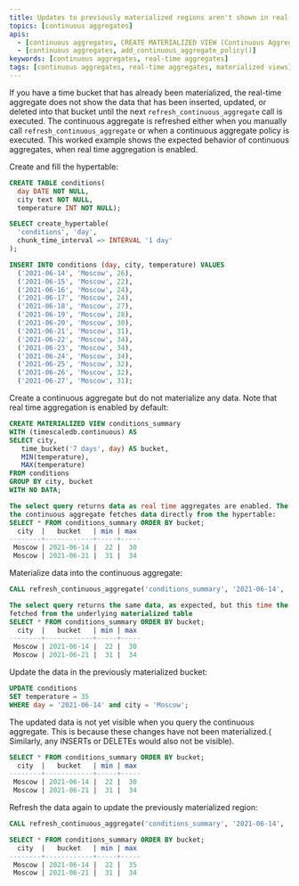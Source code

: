 ```yaml
---
title: Updates to previously materialized regions aren't shown in real-time aggregates
topics: [continuous aggregates]
apis:
  - [continuous aggregates, CREATE MATERIALIZED VIEW (Continuous Aggregate)]
  - [continuous aggregates, add_continuous_aggregate_policy()]
keywords: [continuous aggregates, real-time aggregates]
tags: [continuous aggregates, real-time aggregates, materialized views]
---
```


<!---
* Keep this section in alphabetical order
* Use this format for writing troubleshooting sections:
 - Cause: What causes the problem?
 - Consequence: What does the user see when they hit this problem?
 - Fix/Workaround: What can the user do to fix or work around the problem? Provide a "Resolving" Procedure if required.
 - Result: When the user applies the fix, what is the result when the same action is applied?
* Copy this comment at the top of every troubleshooting page
-->

If you have a time bucket that has already been materialized, the real-time
aggregate does not show the data that has been inserted, updated, or deleted 
into that bucket until the next `refresh_continuous_aggregate` call is executed.
The continuous aggregate is refreshed either when you manually call 
`refresh_continuous_aggregate` or when a continuous aggregate policy is executed. 
This worked example shows the expected behavior of continuous aggregates, when
real time aggregation is enabled.

Create and fill the hypertable:
```sql
CREATE TABLE conditions(
  day DATE NOT NULL,
  city text NOT NULL,
  temperature INT NOT NULL);

SELECT create_hypertable(
  'conditions', 'day',
  chunk_time_interval => INTERVAL '1 day'
);

INSERT INTO conditions (day, city, temperature) VALUES
  ('2021-06-14', 'Moscow', 26),
  ('2021-06-15', 'Moscow', 22),
  ('2021-06-16', 'Moscow', 24),
  ('2021-06-17', 'Moscow', 24),
  ('2021-06-18', 'Moscow', 27),
  ('2021-06-19', 'Moscow', 28),
  ('2021-06-20', 'Moscow', 30),
  ('2021-06-21', 'Moscow', 31),
  ('2021-06-22', 'Moscow', 34),
  ('2021-06-23', 'Moscow', 34),
  ('2021-06-24', 'Moscow', 34),
  ('2021-06-25', 'Moscow', 32),
  ('2021-06-26', 'Moscow', 32),
  ('2021-06-27', 'Moscow', 31);
```

Create a continuous aggregate but do not materialize any data. Note that real
 time aggregation is enabled by default:
```sql
CREATE MATERIALIZED VIEW conditions_summary
WITH (timescaledb.continuous) AS
SELECT city,
   time_bucket('7 days', day) AS bucket,
   MIN(temperature),
   MAX(temperature)
FROM conditions
GROUP BY city, bucket
WITH NO DATA;

The select query returns data as real time aggregates are enabled. The query on 
the continuous aggregate fetches data directly from the hypertable:
SELECT * FROM conditions_summary ORDER BY bucket;
  city  |   bucket   | min | max
--------+------------+-----+-----
 Moscow | 2021-06-14 |  22 |  30
 Moscow | 2021-06-21 |  31 |  34
 ```

Materialize data into the continuous aggregate:
```sql
CALL refresh_continuous_aggregate('conditions_summary', '2021-06-14', '2021-06-21');

The select query returns the same data, as expected, but this time the data is 
fetched from the underlying materialized table
SELECT * FROM conditions_summary ORDER BY bucket;
  city  |   bucket   | min | max
--------+------------+-----+-----
 Moscow | 2021-06-14 |  22 |  30
 Moscow | 2021-06-21 |  31 |  34
```

Update the data in the previously materialized bucket:
```sql
UPDATE conditions
SET temperature = 35
WHERE day = '2021-06-14' and city = 'Moscow';
```

The updated data is not yet visible when you query the continuous aggregate. This
is because these changes have not been materialized.( Similarly, any
INSERTs or DELETEs would also not be visible).
```sql
SELECT * FROM conditions_summary ORDER BY bucket;
  city  |   bucket   | min | max
--------+------------+-----+-----
 Moscow | 2021-06-14 |  22 |  30
 Moscow | 2021-06-21 |  31 |  34
```

Refresh the data again to update the previously materialized region:
```sql
CALL refresh_continuous_aggregate('conditions_summary', '2021-06-14', '2021-06-21');

SELECT * FROM conditions_summary ORDER BY bucket;
  city  |   bucket   | min | max
--------+------------+-----+-----
 Moscow | 2021-06-14 |  22 |  35
 Moscow | 2021-06-21 |  31 |  34
```
